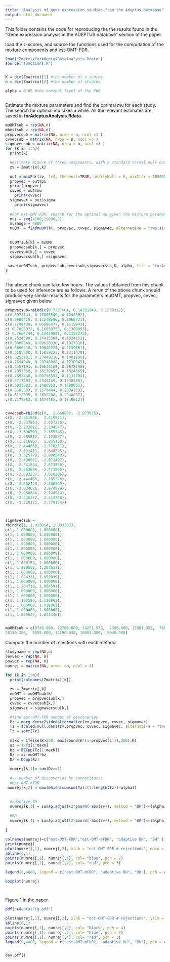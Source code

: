 ```yaml
---
title: "Analysis of gene expression studies from the Adeptus database"
output: html_document
---
```





This folder contains the code for reproducing the  the results found in  the "Gene expression analysis in the ADEPTUS database" section of the paper. 



 load the z-scores,  and source the functions used for the computation of the mixture components and est-OMT-FDR.  


```r

load("ZmatrixForAdeptusDataAnalysis.Rdata")
source("functions.R")


K = dim(Zmatrix)[1] #the number of z-scores
n = dim(Zmatrix)[2] #the number of studies

alpha = 0.05 #the nominal level of the FDR 



```

Estimate the mixture parameters and find the optimal mu for each study. The search for optimal mu takes a while. All the relevant estimates are saved in  **forAdeptusAnalysis.Rdata**. 

```r

muOMTsub = rep(NA,n)
mbestsub = rep(NA,n)
propvecsub = matrix(NA, nrow = n, ncol =3 )
cvvecsub = matrix(NA, nrow = n, ncol =3 )
sigmavecsub = matrix(NA, nrow = n, ncol =3 )
for (k in 1:n){
  print(k)  

  #estimate mixure of three components, with a standard normal null component
  zv = Zmatrix[,k]
  
  out = mixFdr(zv, J=3, theonull=TRUE, nearlyNull = 0, maxIter = 1000000, tol = 0.0000001)
  propvec = out$pi
  print(propvec)
  cvvec = out$mu
    print(cvvec)
  sigmavec = out$sigma
    print(sigmavec)
 
  #For est-OMT-FDR: search for the optimal mu given the mixture parameter
  mus = seq(4500,15000,5)
  murange = 4000
  muOMT = findmuOMT(K, propvec, cvvec, sigmavec, alternative = "two.sided", alpha = 0.05, mus = mus, murange=murange, maxiter= 10000) 
    
    
  muOMTsub[k] = muOMT
  propvecsub[k,] = propvec
  cvvecsub[k,] = cvvec
  sigmavecsub[k,] =sigmavec
  
 save(muOMTsub, propvecsub,cvvecsub,sigmavecsub,K, alpha, file = "forAdeptusAnalysis.Rdata")
}  



```

The above chunk can take few hours. The values I obtained from this chunk to be used for inference are as follows. A rerun of the above chunk should produce very similar results for the 
parameters muOMT, propvec, cvvec, sigmavec given below. 

```r

propvecsub=rbind(c(0.7237604, 0.14321848, 0.1330212), 
c(0.6973143, 0.17865549, 0.1240302),
c(0.5984410, 0.13548696, 0.2660721),
c(0.7794409, 0.06896477, 0.1515943),
c( 0.7093972, 0.16059755, 0.1300053),
c( 0.7604744, 0.12429841, 0.1152272),
c(0.7534309, 0.14415384, 0.1024153),
c(0.8009549, 0.09628330, 0.1027618),
c(0.6696216, 0.10640224, 0.2239761),
c(0.6105600, 0.15829223, 0.2311478),
c(0.6253181, 0.23448216, 0.1401998),
c(0.7694249, 0.10748068, 0.1230945),
c(0.6457193, 0.16646168, 0.1878190),
c(0.7057369, 0.16179655, 0.1324665),
c(0.7892440, 0.09758552, 0.1131704),
c(0.5717463, 0.2344249, 0.1938288),
c(0.6933383, 0.1486552, 0.1580065),
c(0.6395303, 0.1570444, 0.2034253),
c(0.6118895, 0.1632268, 0.2248837),
c(0.7178983, 0.1074405, 0.1746612))


cvvecsub=rbind(c(0,  2.668802, -2.873015),
c(0, -2.351996,  2.419971),
c(0, -2.937863,  2.657250),
c(0, -2.202012,  2.104547),
c(0, -2.600709,  2.355545),
c(0, -2.085812,  2.123627),
c(0, -1.816967,  1.955128),
c(0,  2.444660, -2.378311),
c(0, -2.691411,  2.648295),
c(0,  3.325779, -2.890543),
c(0,  2.490071, -2.871497),
c(0, -2.841544,  2.673550),
c(0,  2.663698, -2.471895),
c(0, -2.883237,  3.018286),
c(0, -2.446458,  2.185378),
c(0,  2.602423, -2.166549),
c(0, -3.024626,  2.974979),
c(0, -2.930844,  2.748914),
c(0, -2.435372,  2.413750),
c(0, -3.320121,  2.779174))



sigmavecsub = 
rbind(c(1, 1.025054, 1.083383),
c(1, 1.000000, 1.000000),
c(1, 1.000000, 1.000000),
c(1, 1.000000, 1.000000),
c(1, 1.000000, 1.000000),
c(1, 1.000000, 1.000000),
c(1, 1.000000, 1.000000),
c(1, 1.000000, 1.000000),
c(1, 1.088154, 1.000000),
c(1, 1.279652, 1.207517),
c(1, 1.000000, 1.000000),
c(1, 1.024211, 1.059039),
c(1, 1.000000, 1.000000),
c(1, 1.204710, 1.004591),
c(1, 1.000000, 1.000000),
c(1, 1.000000, 1.000000),
c(1, 1.197593, 1.116862),
c(1, 1.000000, 1.019881),
c(1, 1.000000, 1.000000),
c(1, 1.505627, 1.041446))


muOMTsub = c(9740.000, 12760.000, 14251.579,  7390.000, 11801.355,  7861.603,  5456.110,  7441.581, 12380.000,  9555.078, 14745.000,  8254.996, 14514.996,  8772.917,  7571.054,
18110.386,  8555.000, 12296.038, 16885.000,  8040.588)


```



Compute the number of rejections with each method

```r



studyname = rep(NA,n)
levvec = rep(NA, n)
powvec = rep(NA, n)
numrej = matrix(NA, nrow  =n, ncol = 4)

for (k in 1:n){
  print(colnames(Zmatrix)[k])
   
  zv = Zmatrix[,k]
  muOMT = muOMTsub[k]
  propvec = propvecsub[k,]
  cvvec = cvvecsub[k,]
  sigmavec = sigmavecsub[k,]

  #find est-OMT-FDR number of discoveries  
  Pz = marg.dense2sidedalternative(zv,propvec, cvvec, sigmavec)
  Tz = scaled.null.dens(zv,propvec, cvvec, sigmavec, alternative = "two.sided")/Pz 
  Tz = sort(Tz)
  
  maxK = ifelse(K>200, max(round(K*(1-propvec[1])),200),K)
  az = 1-Tz[1:maxK]
  bz = BZCpp(Tz[1:maxK])
  Rz = az-muOMT*bz
  Dz = DCpp(Rz)
  
  numrej[k,1]= sum(Dz==1) 
  
  #---number of discoveries by competitors: 
  #est-OMT-mFDR
 numrej[k,2] = max(which(cumsum(Tz)/(1:length(Tz))<alpha))
 
  
  #adaptive BH
  numrej[k,3] = sum(p.adjust(2*pnorm(-abs(zv)), method = "BH")<=(alpha/propvec[1]))
  
  #BH
  numrej[k,4] = sum(p.adjust(2*pnorm(-abs(zv)), method = "BH")<=(alpha))
  
}
  
colnames(numrej)=c("est-OMT-FDR","est-OMT-mFDR", "adaptive BH", "BH" )
print(numrej)
plot(numrej[,1], numrej[,2], xlab = "est-OMT-FDR # rejections", main = "The number of discoveries of competitors versus est-OMT-FDR", ylim = c(0, max(numrej)), ylab = "competitor # rejections")
abline(0,1)
points(numrej[,1], numrej[,3], col= "blue", pch = 2)
points(numrej[,1], numrej[,4], col= "red", pch = 3)

legend(0,4000, legend = c("est-OMT-mFDR", "adaptive BH", "BH"), pch = c(1,2,3), col = c("black", "blue", "red"))

boxplot(numrej)
  



```


Figure 1 in the paper

```r

pdf("AdeptusFig.pdf")

plot(numrej[,1], numrej[,2], xlab = "est-OMT-FDR # rejections", ylim = c(0, max(numrej)), ylab = "competitor # rejections", pch=4, col="black")
abline(0,1)
points(numrej[,1], numrej[,2], col= "black", pch = 4)
points(numrej[,1], numrej[,3], col= "blue", pch = 2)
points(numrej[,1], numrej[,4], col= "red", pch = 3)
legend(0,4000, legend = c("est-OMT-mFDR", "adaptive BH", "BH"), pch = c(4,2,3), col = c("black", "blue", "red"))


dev.off()
```

